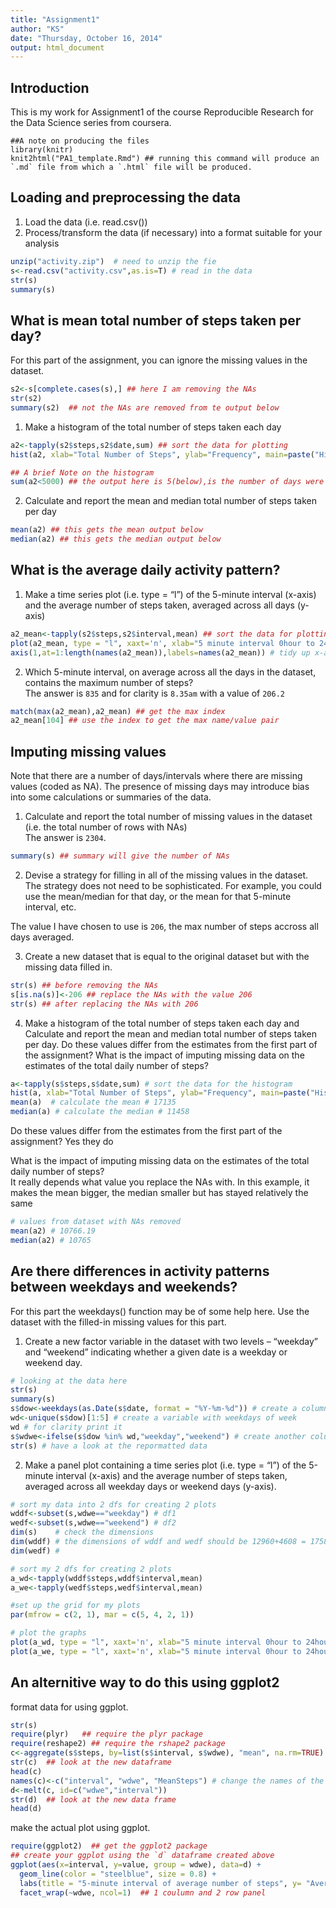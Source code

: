 ---
title: "Assignment1"
author: "KS"
date: "Thursday, October 16, 2014"
output: html_document
---

Introduction
---
This is my work for Assignment1 of the course Reproducible Research for the Data Science series from coursera.

```
##A note on producing the files  
library(knitr)  
knit2html("PA1_template.Rmd") ## running this command will produce an `.md` file from which a `.html` file will be produced.
```

Loading and preprocessing the data
---
1. Load the data (i.e. read.csv())
2. Process/transform the data (if necessary) into a format suitable for your analysis

```{r}
unzip("activity.zip")  # need to unzip the fie 
s<-read.csv("activity.csv",as.is=T) # read in the data 
str(s)
summary(s)
```

What is mean total number of steps taken per day?
---
For this part of the assignment, you can ignore the missing values in the dataset.
```{r}
s2<-s[complete.cases(s),] ## here I am removing the NAs
str(s2)
summary(s2)  ## not the NAs are removed from te output below 
```

1. Make a histogram of the total number of steps taken each day

```{r}
a2<-tapply(s2$steps,s2$date,sum) ## sort the data for plotting 
hist(a2, xlab="Total Number of Steps", ylab="Frequency", main=paste("Histogram of the Total Number of Steps taken each day"))
```

```{r}
## A brief Note on the histogram
sum(a2<5000) ## the output here is 5(below),is the number of days were between 0-5000 steps were taken
```

2. Calculate and report the mean and median total number of steps taken per day

```{r}
mean(a2) ## this gets the mean output below
median(a2) ## this gets the median output below
```

What is the average daily activity pattern?
---
1. Make a time series plot (i.e. type = "l") of the 5-minute interval (x-axis) and the average number of steps taken, averaged across all days (y-axis)

```{r}
a2_mean<-tapply(s2$steps,s2$interval,mean) ## sort the data for plotting 
plot(a2_mean, type = "l", xaxt='n', xlab="5 minute interval 0hour to 24hour", ylab="Average Number of Steps", main="Plot of the 5-minute interval and the average number of steps taken")  ## plot it without x-axis
axis(1,at=1:length(names(a2_mean)),labels=names(a2_mean)) # tidy up x-axis
```

2. Which 5-minute interval, on average across all the days in the dataset, contains the maximum number of steps?  
The answer is `835` and for clarity is `8.35am` with a value of `206.2` 

```{r}
match(max(a2_mean),a2_mean) ## get the max index
a2_mean[104] ## use the index to get the max name/value pair
```

Imputing missing values
---

Note that there are a number of days/intervals where there are missing values (coded as NA). The presence of missing days may introduce bias into some calculations or summaries of the data.

1. Calculate and report the total number of missing values in the dataset (i.e. the total number of rows with NAs)  
The answer is `2304`.

```{r}
summary(s) ## summary will give the number of NAs
```

2. Devise a strategy for filling in all of the missing values in the dataset. The strategy does not need to be sophisticated. For example, you could use the mean/median for that day, or the mean for that 5-minute interval, etc.  

The value I have chosen to use is `206`, the max number of steps accross all days averaged.

3. Create a new dataset that is equal to the original dataset but with the missing data filled in.

```{r}
str(s) ## before removing the NAs
s[is.na(s)]<-206 ## replace the NAs with the value 206
str(s) ## after replacing the NAs with 206
```

4. Make a histogram of the total number of steps taken each day and Calculate and report the mean and median total number of steps taken per day. Do these values differ from the estimates from the first part of the assignment? What is the impact of imputing missing data on the estimates of the total daily number of steps?

```{r}
a<-tapply(s$steps,s$date,sum) # sort the data for the histogram
hist(a, xlab="Total Number of Steps", ylab="Frequency", main=paste("Histogram of the Total Number of Steps taken each day"))  # make the histogram
mean(a)  # calculate the mean # 17135
median(a) # calculate the median # 11458
```

Do these values differ from the estimates from the first part of the assignment? 
Yes they do 

What is the impact of imputing missing data on the estimates of the total daily number of steps?  
It really depends what value you replace the NAs with. In this example, it makes the mean bigger, the median smaller but has stayed relatively the same 

```{r}
# values from dataset with NAs removed
mean(a2) # 10766.19
median(a2) # 10765
```

Are there differences in activity patterns between weekdays and weekends?
---

For this part the weekdays() function may be of some help here. Use the dataset with the filled-in missing values for this part.

1. Create a new factor variable in the dataset with two levels – “weekday” and “weekend” indicating whether a given date is a weekday or weekend day.
```{r}
# looking at the data here 
str(s)
summary(s)
s$dow<-weekdays(as.Date(s$date, format = "%Y-%m-%d")) # create a column called day of week
wd<-unique(s$dow)[1:5] # create a variable with weekdays of week 
wd # for clarity print it
s$wdwe<-ifelse(s$dow %in% wd,"weekday","weekend") # create another column to indicate "weekday" or "weekend"
str(s) # have a look at the repormatted data 
```

2. Make a panel plot containing a time series plot (i.e. type = "l") of the 5-minute interval (x-axis) and the average number of steps taken, averaged across all weekday days or weekend days (y-axis).

```{r}
# sort my data into 2 dfs for creating 2 plots 
wddf<-subset(s,wdwe=="weekday") # df1  
wedf<-subset(s,wdwe=="weekend") # df2 
dim(s)    # check the dimensions 
dim(wddf) # the dimensions of wddf and wedf should be 12960+4608 = 1758
dim(wedf) # 

```

```{r}
# sort my 2 dfs for creating 2 plots 
a_wd<-tapply(wddf$steps,wddf$interval,mean)
a_we<-tapply(wedf$steps,wedf$interval,mean)

#set up the grid for my plots 
par(mfrow = c(2, 1), mar = c(5, 4, 2, 1))

# plot the graphs 
plot(a_wd, type = "l", xaxt='n', xlab="5 minute interval 0hour to 24hour", ylab="Average Number of Steps", main="Weekday - 5-minute interval of average number of steps")  
plot(a_we, type = "l", xaxt='n', xlab="5 minute interval 0hour to 24hour", ylab="Average Number of Steps", main="Weekend - 5-minute interval of average number of steps") 

```

An alternitive way to do this using ggplot2
------

format data for using ggplot.

```{r}
str(s)
require(plyr)   ## require the plyr package
require(reshape2) ## require the rshape2 package
c<-aggregate(s$steps, by=list(s$interval, s$wdwe), "mean", na.rm=TRUE) #create a dataframe
str(c)  ## look at the new dataframe 
head(c)
names(c)<-c("interval", "wdwe", "MeanSteps") # change the names of the data frame
d<-melt(c, id=c("wdwe","interval"))
str(d)  ## look at the new data frame
head(d)
```

make the actual plot using ggplot.
```{r}
require(ggplot2)  ## get the ggplot2 package 
## create your ggplot using the `d` dataframe created above
ggplot(aes(x=interval, y=value, group = wdwe), data=d) + 
  geom_line(color = "steelblue", size = 0.8) + 
  labs(title = "5-minute interval of average number of steps", y= "Average Number of Steps", x="5 minute interval 0hour to 24hour") + 
  facet_wrap(~wdwe, ncol=1)  ## 1 coulumn and 2 row panel
```
